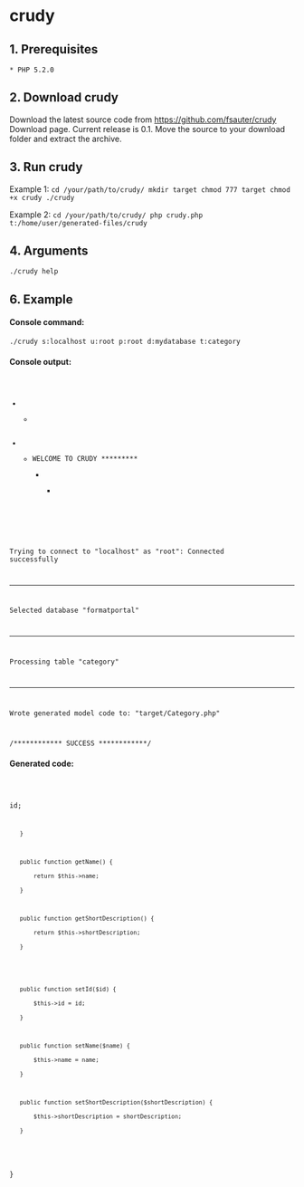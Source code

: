 = crudy =

== 1. Prerequisites ==

 * PHP 5.2.0

== 2. Download crudy ==

Download the latest source code from https://github.com/fsauter/crudy Download page. Current  release is 0.1. 
Move the source to your download folder and extract the archive.

== 3. Run crudy ==

Example 1:
<code>
cd /your/path/to/crudy/
mkdir target
chmod 777 target
chmod +x crudy
./crudy
</code>

Example 2:
<code>
cd /your/path/to/crudy/
php crudy.php t:/home/user/generated-files/crudy
</code>

== 4. Arguments ==

<code>
./crudy help
</code>

== 6. Example ==

==== Console command: ====
<code>
./crudy s:localhost u:root p:root d:mydatabase t:category
</code>

==== Console output: ====
<code>
************************************
********* WELCOME TO CRUDY *********
************************************


Trying to connect to "localhost" as "root": Connected successfully

--------------------------------------------------------
Selected database "formatportal"
--------------------------------------------------------
Processing table "category"
--------------------------------------------------------

Wrote generated model code to: "target/Category.php"

/************ SUCCESS ************/
</code>

==== Generated code: ====
<code>
<?php

class Category {
	
	private $id;
	private $name;
	private $shortDescription;
	
	public function __construct() {}
	
	
	public function getId() {
		return $this->id;
	}
	
	public function getName() {
		return $this->name;
	}
	
	public function getShortDescription() {
		return $this->shortDescription;
	}
	
	
	public function setId($id) {
		$this->id = id; 
	}
	
	public function setName($name) {
		$this->name = name; 
	}
	
	public function setShortDescription($shortDescription) {
		$this->shortDescription = shortDescription; 
	}
	
}
</code>